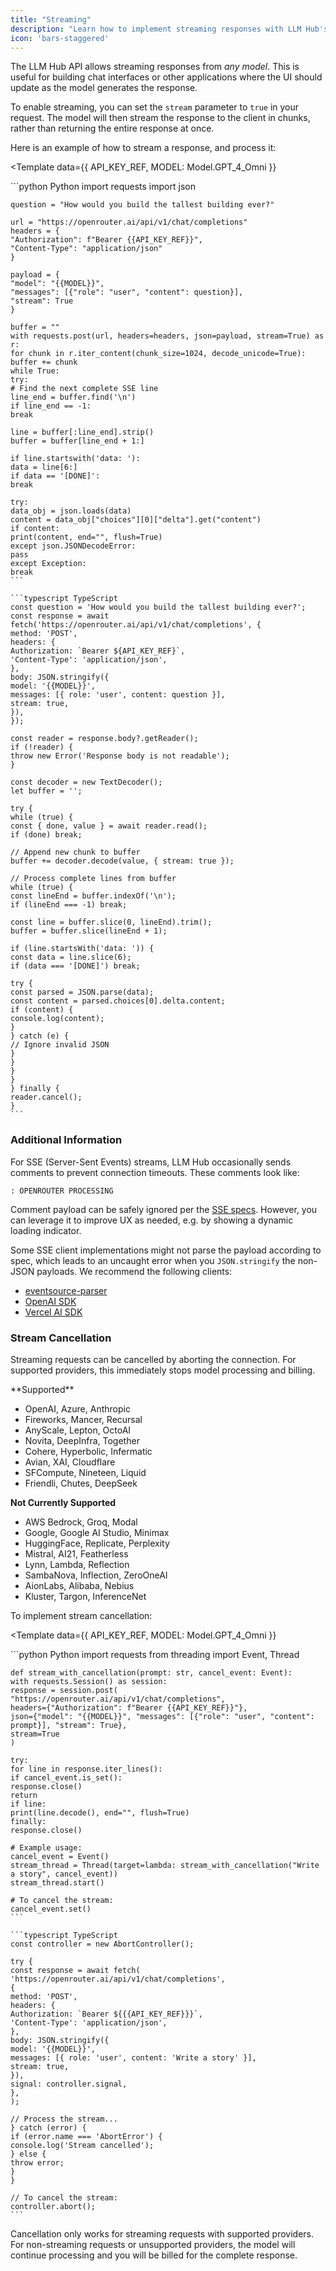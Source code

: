 ```yaml
---
title: "Streaming"
description: "Learn how to implement streaming responses with LLM Hub's API. Complete guide to Server-Sent Events (SSE) and real-time model outputs."
icon: 'bars-staggered'
---
```


The LLM Hub API allows streaming responses from _any model_. This is useful for building chat interfaces or other applications where the UI should update as the model generates the response.

To enable streaming, you can set the `stream` parameter to `true` in your request. The model will then stream the response to the client in chunks, rather than returning the entire response at once.

Here is an example of how to stream a response, and process it:

<Template
  data={{
      API_KEY_REF,
      MODEL: Model.GPT_4_Omni
  }}
>
  <CodeGroup>
    ```python Python
    import requests
    import json

    question = "How would you build the tallest building ever?"

    url = "https://openrouter.ai/api/v1/chat/completions"
    headers = {
    "Authorization": f"Bearer {{API_KEY_REF}}",
    "Content-Type": "application/json"
    }

    payload = {
    "model": "{{MODEL}}",
    "messages": [{"role": "user", "content": question}],
    "stream": True
    }

    buffer = ""
    with requests.post(url, headers=headers, json=payload, stream=True) as r:
    for chunk in r.iter_content(chunk_size=1024, decode_unicode=True):
    buffer += chunk
    while True:
    try:
    # Find the next complete SSE line
    line_end = buffer.find('\n')
    if line_end == -1:
    break

    line = buffer[:line_end].strip()
    buffer = buffer[line_end + 1:]

    if line.startswith('data: '):
    data = line[6:]
    if data == '[DONE]':
    break

    try:
    data_obj = json.loads(data)
    content = data_obj["choices"][0]["delta"].get("content")
    if content:
    print(content, end="", flush=True)
    except json.JSONDecodeError:
    pass
    except Exception:
    break
    ```

    ```typescript TypeScript
    const question = 'How would you build the tallest building ever?';
    const response = await fetch('https://openrouter.ai/api/v1/chat/completions', {
    method: 'POST',
    headers: {
    Authorization: `Bearer ${API_KEY_REF}`,
    'Content-Type': 'application/json',
    },
    body: JSON.stringify({
    model: '{{MODEL}}',
    messages: [{ role: 'user', content: question }],
    stream: true,
    }),
    });

    const reader = response.body?.getReader();
    if (!reader) {
    throw new Error('Response body is not readable');
    }

    const decoder = new TextDecoder();
    let buffer = '';

    try {
    while (true) {
    const { done, value } = await reader.read();
    if (done) break;

    // Append new chunk to buffer
    buffer += decoder.decode(value, { stream: true });

    // Process complete lines from buffer
    while (true) {
    const lineEnd = buffer.indexOf('\n');
    if (lineEnd === -1) break;

    const line = buffer.slice(0, lineEnd).trim();
    buffer = buffer.slice(lineEnd + 1);

    if (line.startsWith('data: ')) {
    const data = line.slice(6);
    if (data === '[DONE]') break;

    try {
    const parsed = JSON.parse(data);
    const content = parsed.choices[0].delta.content;
    if (content) {
    console.log(content);
    }
    } catch (e) {
    // Ignore invalid JSON
    }
    }
    }
    }
    } finally {
    reader.cancel();
    }
    ```
  </CodeGroup>
</Template>

### Additional Information

For SSE (Server-Sent Events) streams, LLM Hub occasionally sends comments to prevent connection timeouts. These comments look like:

```text
: OPENROUTER PROCESSING
```

Comment payload can be safely ignored per the [SSE specs](https://html.spec.whatwg.org/multipage/server-sent-events.html#event-stream-interpretation). However, you can leverage it to improve UX as needed, e.g. by showing a dynamic loading indicator.

Some SSE client implementations might not parse the payload according to spec, which leads to an uncaught error when you `JSON.stringify` the non-JSON payloads. We recommend the following clients:

- [eventsource-parser](https://github.com/rexxars/eventsource-parser)
- [OpenAI SDK](https://www.npmjs.com/package/openai)
- [Vercel AI SDK](https://www.npmjs.com/package/ai)

### Stream Cancellation

Streaming requests can be cancelled by aborting the connection. For supported providers, this immediately stops model processing and billing.

<Accordion title="Provider Support">
  **Supported**

  - OpenAI, Azure, Anthropic
  - Fireworks, Mancer, Recursal
  - AnyScale, Lepton, OctoAI
  - Novita, DeepInfra, Together
  - Cohere, Hyperbolic, Infermatic
  - Avian, XAI, Cloudflare
  - SFCompute, Nineteen, Liquid
  - Friendli, Chutes, DeepSeek

  **Not Currently Supported**

  - AWS Bedrock, Groq, Modal
  - Google, Google AI Studio, Minimax
  - HuggingFace, Replicate, Perplexity
  - Mistral, AI21, Featherless
  - Lynn, Lambda, Reflection
  - SambaNova, Inflection, ZeroOneAI
  - AionLabs, Alibaba, Nebius
  - Kluster, Targon, InferenceNet
</Accordion>

To implement stream cancellation:

<Template
  data={{
      API_KEY_REF,
      MODEL: Model.GPT_4_Omni
  }}
>
  <CodeGroup>
    ```python Python
    import requests
    from threading import Event, Thread

    def stream_with_cancellation(prompt: str, cancel_event: Event):
    with requests.Session() as session:
    response = session.post(
    "https://openrouter.ai/api/v1/chat/completions",
    headers={"Authorization": f"Bearer {{API_KEY_REF}}"},
    json={"model": "{{MODEL}}", "messages": [{"role": "user", "content": prompt}], "stream": True},
    stream=True
    )

    try:
    for line in response.iter_lines():
    if cancel_event.is_set():
    response.close()
    return
    if line:
    print(line.decode(), end="", flush=True)
    finally:
    response.close()

    # Example usage:
    cancel_event = Event()
    stream_thread = Thread(target=lambda: stream_with_cancellation("Write a story", cancel_event))
    stream_thread.start()

    # To cancel the stream:
    cancel_event.set()
    ```

    ```typescript TypeScript
    const controller = new AbortController();

    try {
    const response = await fetch(
    'https://openrouter.ai/api/v1/chat/completions',
    {
    method: 'POST',
    headers: {
    Authorization: `Bearer ${{{API_KEY_REF}}}`,
    'Content-Type': 'application/json',
    },
    body: JSON.stringify({
    model: '{{MODEL}}',
    messages: [{ role: 'user', content: 'Write a story' }],
    stream: true,
    }),
    signal: controller.signal,
    },
    );

    // Process the stream...
    } catch (error) {
    if (error.name === 'AbortError') {
    console.log('Stream cancelled');
    } else {
    throw error;
    }
    }

    // To cancel the stream:
    controller.abort();
    ```
  </CodeGroup>
</Template>

<Warning>
  Cancellation only works for streaming requests with supported providers. For
  non-streaming requests or unsupported providers, the model will continue
  processing and you will be billed for the complete response.
</Warning>